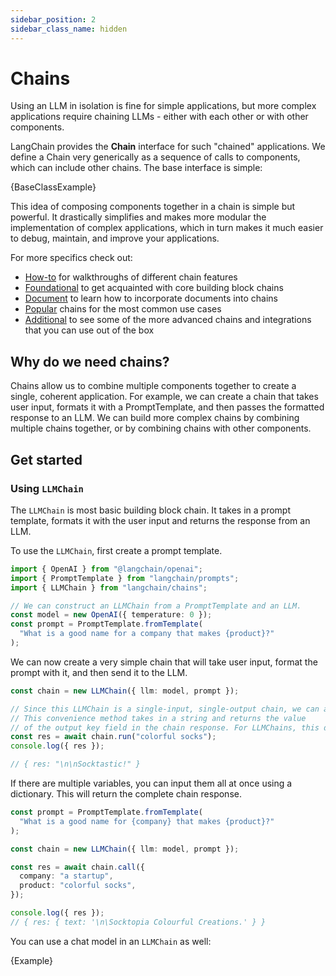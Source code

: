 ```yaml
---
sidebar_position: 2
sidebar_class_name: hidden
---
```


# Chains

Using an LLM in isolation is fine for simple applications,
but more complex applications require chaining LLMs - either with each other or with other components.

LangChain provides the **Chain** interface for such "chained" applications. We define a Chain very generically as a sequence of calls to components, which can include other chains. The base interface is simple:


<CodeBlock language="typescript">{BaseClassExample}</CodeBlock>

This idea of composing components together in a chain is simple but powerful. It drastically simplifies and makes more modular the implementation of complex applications, which in turn makes it much easier to debug, maintain, and improve your applications.

For more specifics check out:

- [How-to](/docs/modules/chains/how_to/) for walkthroughs of different chain features
- [Foundational](/docs/modules/chains/foundational/) to get acquainted with core building block chains
- [Document](/docs/modules/chains/document/) to learn how to incorporate documents into chains
- [Popular](/docs/modules/chains/popular/) chains for the most common use cases
- [Additional](/docs/modules/chains/additional/) to see some of the more advanced chains and integrations that you can use out of the box

## Why do we need chains?

Chains allow us to combine multiple components together to create a single, coherent application. For example, we can create a chain that takes user input, formats it with a PromptTemplate, and then passes the formatted response to an LLM. We can build more complex chains by combining multiple chains together, or by combining chains with other components.

## Get started

### Using `LLMChain`

The `LLMChain` is most basic building block chain. It takes in a prompt template, formats it with the user input and returns the response from an LLM.

To use the `LLMChain`, first create a prompt template.

```typescript
import { OpenAI } from "@langchain/openai";
import { PromptTemplate } from "langchain/prompts";
import { LLMChain } from "langchain/chains";

// We can construct an LLMChain from a PromptTemplate and an LLM.
const model = new OpenAI({ temperature: 0 });
const prompt = PromptTemplate.fromTemplate(
  "What is a good name for a company that makes {product}?"
);
```

We can now create a very simple chain that will take user input, format the prompt with it, and then send it to the LLM.

```typescript
const chain = new LLMChain({ llm: model, prompt });

// Since this LLMChain is a single-input, single-output chain, we can also `run` it.
// This convenience method takes in a string and returns the value
// of the output key field in the chain response. For LLMChains, this defaults to "text".
const res = await chain.run("colorful socks");
console.log({ res });

// { res: "\n\nSocktastic!" }
```

If there are multiple variables, you can input them all at once using a dictionary.
This will return the complete chain response.

```typescript
const prompt = PromptTemplate.fromTemplate(
  "What is a good name for {company} that makes {product}?"
);

const chain = new LLMChain({ llm: model, prompt });

const res = await chain.call({
  company: "a startup",
  product: "colorful socks",
});

console.log({ res });
// { res: { text: '\n\Socktopia Colourful Creations.' } }
```

You can use a chat model in an `LLMChain` as well:


<CodeBlock language="typescript">{Example}</CodeBlock>
